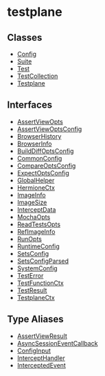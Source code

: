 # testplane

## Classes

- [Config](classes/Config.mdx)
- [Suite](classes/Suite.mdx)
- [Test](classes/Test.mdx)
- [TestCollection](classes/TestCollection.mdx)
- [Testplane](classes/Testplane.mdx)

## Interfaces

- [AssertViewOpts](interfaces/AssertViewOpts.mdx)
- [AssertViewOptsConfig](interfaces/AssertViewOptsConfig.mdx)
- [BrowserHistory](interfaces/BrowserHistory.mdx)
- [BrowserInfo](interfaces/BrowserInfo.mdx)
- [BuildDiffOptsConfig](interfaces/BuildDiffOptsConfig.mdx)
- [CommonConfig](interfaces/CommonConfig.mdx)
- [CompareOptsConfig](interfaces/CompareOptsConfig.mdx)
- [ExpectOptsConfig](interfaces/ExpectOptsConfig.mdx)
- [GlobalHelper](interfaces/GlobalHelper.mdx)
- [HermioneCtx](interfaces/HermioneCtx.mdx)
- [ImageInfo](interfaces/ImageInfo.mdx)
- [ImageSize](interfaces/ImageSize.mdx)
- [InterceptData](interfaces/InterceptData.mdx)
- [MochaOpts](interfaces/MochaOpts.mdx)
- [ReadTestsOpts](interfaces/ReadTestsOpts.mdx)
- [RefImageInfo](interfaces/RefImageInfo.mdx)
- [RunOpts](interfaces/RunOpts.mdx)
- [RuntimeConfig](interfaces/RuntimeConfig.mdx)
- [SetsConfig](interfaces/SetsConfig.mdx)
- [SetsConfigParsed](interfaces/SetsConfigParsed.mdx)
- [SystemConfig](interfaces/SystemConfig.mdx)
- [TestError](interfaces/TestError.mdx)
- [TestFunctionCtx](interfaces/TestFunctionCtx.mdx)
- [TestResult](interfaces/TestResult.mdx)
- [TestplaneCtx](interfaces/TestplaneCtx.mdx)

## Type Aliases

- [AssertViewResult](type-aliases/AssertViewResult.mdx)
- [AsyncSessionEventCallback](type-aliases/AsyncSessionEventCallback.mdx)
- [ConfigInput](type-aliases/ConfigInput.mdx)
- [InterceptHandler](type-aliases/InterceptHandler.mdx)
- [InterceptedEvent](type-aliases/InterceptedEvent.mdx)
